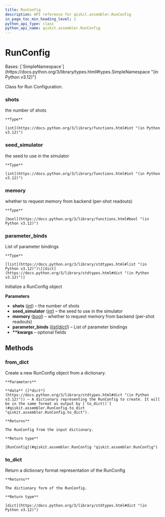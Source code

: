 ```yaml
---
title: RunConfig
description: API reference for qiskit.assembler.RunConfig
in_page_toc_min_heading_level: 1
python_api_type: class
python_api_name: qiskit.assembler.RunConfig
---
```


# RunConfig

<Class id="qiskit.assembler.RunConfig" isDedicatedPage={true} github="https://github.com/Qiskit/qiskit/tree/stable/1.1/qiskit/assembler/run_config.py#L18-L77" signature="qiskit.assembler.RunConfig(shots=None, seed_simulator=None, memory=None, parameter_binds=None, **kwargs)" modifiers="class">
  Bases: [`SimpleNamespace`](https://docs.python.org/3/library/types.html#types.SimpleNamespace "(in Python v3.12)")

  Class for Run Configuration.

  ### shots

  <Attribute id="qiskit.assembler.RunConfig.shots">
    the number of shots

    **Type**

    [int](https://docs.python.org/3/library/functions.html#int "(in Python v3.12)")
  </Attribute>

  ### seed\_simulator

  <Attribute id="qiskit.assembler.RunConfig.seed_simulator">
    the seed to use in the simulator

    **Type**

    [int](https://docs.python.org/3/library/functions.html#int "(in Python v3.12)")
  </Attribute>

  ### memory

  <Attribute id="qiskit.assembler.RunConfig.memory">
    whether to request memory from backend (per-shot readouts)

    **Type**

    [bool](https://docs.python.org/3/library/functions.html#bool "(in Python v3.12)")
  </Attribute>

  ### parameter\_binds

  <Attribute id="qiskit.assembler.RunConfig.parameter_binds">
    List of parameter bindings

    **Type**

    [list](https://docs.python.org/3/library/stdtypes.html#list "(in Python v3.12)")\[[dict](https://docs.python.org/3/library/stdtypes.html#dict "(in Python v3.12)")]
  </Attribute>

  Initialize a RunConfig object

  **Parameters**

  *   **shots** ([*int*](https://docs.python.org/3/library/functions.html#int "(in Python v3.12)")) – the number of shots
  *   **seed\_simulator** ([*int*](https://docs.python.org/3/library/functions.html#int "(in Python v3.12)")) – the seed to use in the simulator
  *   **memory** ([*bool*](https://docs.python.org/3/library/functions.html#bool "(in Python v3.12)")) – whether to request memory from backend (per-shot readouts)
  *   **parameter\_binds** ([*list*](https://docs.python.org/3/library/stdtypes.html#list "(in Python v3.12)")*\[*[*dict*](https://docs.python.org/3/library/stdtypes.html#dict "(in Python v3.12)")*]*) – List of parameter bindings
  *   **\*\*kwargs** – optional fields

  ## Methods

  ### from\_dict

  <Function id="qiskit.assembler.RunConfig.from_dict" github="https://github.com/Qiskit/qiskit/tree/stable/1.1/qiskit/assembler/run_config.py#L57-L69" signature="from_dict(data)" modifiers="classmethod">
    Create a new RunConfig object from a dictionary.

    **Parameters**

    **data** ([*dict*](https://docs.python.org/3/library/stdtypes.html#dict "(in Python v3.12)")) – A dictionary representing the RunConfig to create. It will be in the same format as output by [`to_dict()`](#qiskit.assembler.RunConfig.to_dict "qiskit.assembler.RunConfig.to_dict").

    **Returns**

    The RunConfig from the input dictionary.

    **Return type**

    [RunConfig](#qiskit.assembler.RunConfig "qiskit.assembler.RunConfig")
  </Function>

  ### to\_dict

  <Function id="qiskit.assembler.RunConfig.to_dict" github="https://github.com/Qiskit/qiskit/tree/stable/1.1/qiskit/assembler/run_config.py#L71-L77" signature="to_dict()">
    Return a dictionary format representation of the RunConfig

    **Returns**

    The dictionary form of the RunConfig.

    **Return type**

    [dict](https://docs.python.org/3/library/stdtypes.html#dict "(in Python v3.12)")
  </Function>
</Class>

